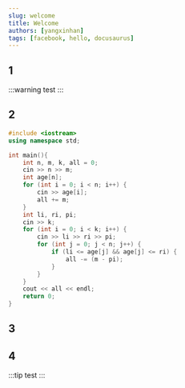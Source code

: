 ```yaml
---
slug: welcome
title: Welcome
authors: [yangxinhan]
tags: [facebook, hello, docusaurus]
---
```


## 1
:::warning
test
:::

## 2
```cpp
#include <iostream>
using namespace std;

int main(){
    int n, m, k, all = 0;
    cin >> n >> m;
    int age[n];
    for (int i = 0; i < n; i++) {
        cin >> age[i];
        all += m;
    }
    int li, ri, pi;
    cin >> k;
    for (int i = 0; i < k; i++) {
        cin >> li >> ri >> pi;
        for (int j = 0; j < n; j++) {
            if (li <= age[j] && age[j] <= ri) {
                all -= (m - pi);
            }
        }
    }
    cout << all << endl;
    return 0;
}
```

## 3
## 4
:::tip
test
:::
